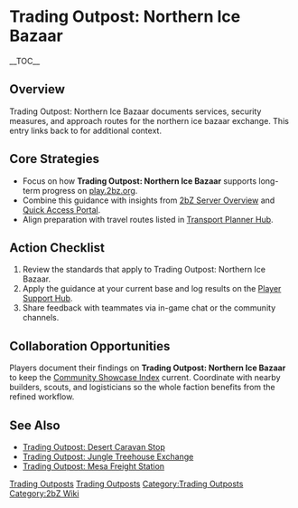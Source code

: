 {{Short description|Trading Outpost: Northern Ice Bazaar documents services, security measures, and approach routes for the northern ice bazaar exchange}}
= Trading Outpost: Northern Ice Bazaar =
{{2bZ Navbox}}
__TOC__

== Overview ==
Trading Outpost: Northern Ice Bazaar documents services, security measures, and approach
routes for the northern ice bazaar exchange. This entry links back to [[Category:Trading
Outposts|Trading Outposts]] for additional context.

== Core Strategies ==
* Focus on how '''Trading Outpost: Northern Ice Bazaar''' supports long-term progress on [[play.2bz.org]].
* Combine this guidance with insights from [[2bZ Server Overview]] and [[Quick Access Portal]].
* Align preparation with travel routes listed in [[Transport Planner Hub]].

== Action Checklist ==
# Review the [[Category:Trading Outposts|Trading Outposts]] standards that apply to Trading Outpost: Northern Ice Bazaar.
# Apply the guidance at your current base and log results on the [[Player Support Hub]].
# Share feedback with teammates via in-game chat or the community channels.

== Collaboration Opportunities ==
Players document their findings on '''Trading Outpost: Northern Ice Bazaar''' to keep the
[[Community Showcase Index]] current. Coordinate with nearby builders, scouts, and
logisticians so the whole faction benefits from the refined workflow.

== See Also ==
* [[Trading Outpost: Desert Caravan Stop]]
* [[Trading Outpost: Jungle Treehouse Exchange]]
* [[Trading Outpost: Mesa Freight Station]]

[[Category:Trading Outposts]]
[[Category:2bZ Wiki]]

